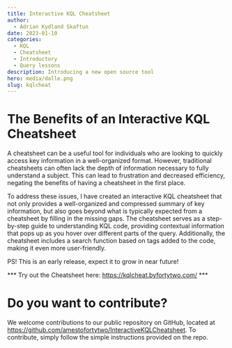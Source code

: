 ```yaml
---
title: Interactive KQL Cheatsheet
author:
  - Adrian Kydland Skaftun
date: 2023-01-10
categories:
  - KQL
  - Cheatsheet
  - Introductory
  - Query lessons
description: Introducing a new open source tool
hero: media/dalle.png
slug: kqlcheat
---
```

# The Benefits of an Interactive KQL Cheatsheet
A cheatsheet can be a useful tool for individuals who are looking to quickly access key information in a well-organized format. However, traditional cheatsheets can often lack the depth of information necessary to fully understand a subject. This can lead to frustration and decreased efficiency, negating the benefits of having a cheatsheet in the first place.

To address these issues, I have created an interactive KQL cheatsheet that not only provides a well-organized and compressed summary of key information, but also goes beyond what is typically expected from a cheatsheet by filling in the missing gaps. The cheatsheet serves as a step-by-step guide to understanding KQL code, providing contextual information that pops up as you hover over different parts of the query. Additionally, the cheatsheet includes a search function based on tags added to the code, making it even more user-friendly.

PS! This is an early release, expect it to grow in near future!

*** Try out the Cheatsheet here: https://kqlcheat.byfortytwo.com/ ***

# Do you want to contribute?
We welcome contributions to our public repository on GitHub, located at https://github.com/amestofortytwo/InteractiveKQLCheatsheet. To contribute, simply follow the simple instructions provided on the repo.




